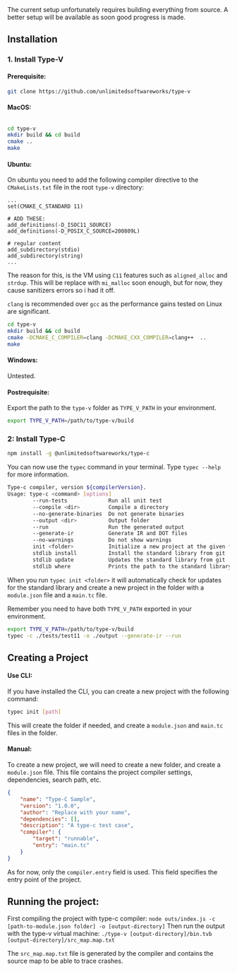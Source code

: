 <div role="alert" className="alert striped1">
  <svg xmlns="http://www.w3.org/2000/svg" fill="none" viewBox="0 0 24 24" className="stroke-info shrink-0 w-6 h-6"><path strokeLinecap="round" strokeLinejoin="round" strokeWidth="2" d="M13 16h-1v-4h-1m1-4h.01M21 12a9 9 0 11-18 0 9 9 0 0118 0z"></path></svg>
  <span>The current setup unfortunately requires building everything from source. A better setup will be available as soon good progress is made.</span>
</div>

## Installation

### 1. Install Type-V

#### Prerequisite:

```bash
git clone https://github.com/unlimitedsoftwareworks/type-v
```

#### MacOS:
```bash

cd type-v
mkdir build && cd build
cmake ..
make
```

#### Ubuntu:
On ubuntu you need to add the following compiler directive to the `CMakeLists.txt` file in the root `type-v` directory:
```
...
set(CMAKE_C_STANDARD 11)

# ADD THESE:
add_definitions(-D_ISOC11_SOURCE)
add_definitions(-D_POSIX_C_SOURCE=200809L)

# regular content
add_subdirectory(stdio)
add_subdirectory(string)
...
```

The reason for this, is the VM using `C11` features such as `aligned_alloc` and `strdup`.
This will be replace with `mi_malloc` soon enough, but for now, they cause sanitizers errors so i had it off.

`clang` is recommended over `gcc` as the performance gains tested on Linux are significant.

```bash
cd type-v
mkdir build && cd build
cmake -DCMAKE_C_COMPILER=clang -DCMAKE_CXX_COMPILER=clang++  ..
make
```

#### Windows:
Untested.

#### Postrequisite:
Export the path to the `type-v` folder as `TYPE_V_PATH` in your environment.

```sh
export TYPE_V_PATH=/path/to/type-v/build
```

### 2: Install Type-C

```sh
npm install -g @unlimitedsoftwareworks/type-c
```
You can now use the `typec` command in your terminal. Type `typec --help` for more information.

```bash
Type-c compiler, version ${compilerVersion}.
Usage: type-c <command> [options]
        --run-tests             Run all unit test
        --compile <dir>         Compile a directory
        --no-generate-binaries  Do not generate binaries
        --output <dir>          Output folder
        --run                   Run the generated output
        --generate-ir           Generate IR and DOT files
        --no-warnings           Do not show warnings
        init <folder>           Initialize a new project at the given folder
        stdlib install          Install the standard library from git
        stdlib update           Updates the standard library from git
        stdlib where            Prints the path to the standard library
```

When you run `typec init <folder>` it will automatically check for updates for the standard library and create a new project in the
folder with a `module.json` file and a `main.tc` file.

Remember you need to have both `TYPE_V_PATH` exported in your environment.

```sh
export TYPE_V_PATH=/path/to/type-v/build
typec -c ./tests/test11 -o ./output --generate-ir --run
```

## Creating a Project

#### Use CLI:
If you have installed the CLI, you can create a new project with the following command:
```sh
typec init [path]
```
This will create the folder if needed, and create a `module.json` and `main.tc` files in the folder.

#### Manual:
To create a new project, we will need to create a new folder, and create a `module.json` file. This file contains the project compiler settings, dependencies, search path, etc.
```json
{
    "name": "Type-C Sample",
    "version": "1.0.0",
    "author": "Replace with your name",
    "dependencies": [],
    "description": "A type-c test case",
    "compiler": {
        "target": "runnable",
        "entry": "main.tc"
    }
}
```

As for now, only the `compiler.entry` field is used. This field specifies the entry point of the project.


## Running the project:
First compiling the project with type-c compiler: `node outs/index.js -c [path-to-module.json folder] -o [output-directory]`
Then run the output with the type-v virtual machine: `./type-v [output-directory]/bin.tvb [output-directory]/src_map.map.txt`

The `src_map.map.txt` file is generated by the compiler and contains the source map to be able to trace crashes.
